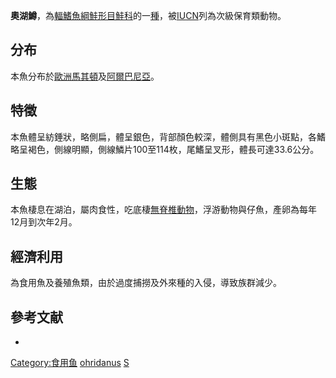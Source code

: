 {{NoteTA|G1=LS}}
{{Speciesbox
| name = 奧湖鱒
| status = VU
| status_system = IUCN3.1
| image =
| image_width = 250px
| genus = Salmo
| species = ohridanus
| authority = [[Steindachner|Steindachner]], 1892
| synonyms = 
}}

'''奧湖鱒'''，為[[輻鰭魚綱|輻鰭魚綱]][[鮭形目|鮭形目]][[鮭科|鮭科]]的一[[種|種]]，被[[IUCN|IUCN]]列為次級保育類動物。

==分布==
本魚分布於[[歐洲|歐洲]][[馬其頓|馬其頓]]及[[阿爾巴尼亞|阿爾巴尼亞]]。

==特徵==
本魚體呈紡錘狀，略側扁，體呈銀色，背部顏色較深，體側具有黑色小斑點，各鰭略呈褐色，側線明顯，側線鱗片100至114枚，尾鰭呈叉形，體長可達33.6公分。

==生態==
本魚棲息在湖泊，屬肉食性，吃底棲[[無脊椎動物|無脊椎動物]]，浮游動物與仔魚，產卵為每年12月到次年2月。

==經濟利用==
為食用魚及養殖魚類，由於過度捕撈及外來種的入侵，導致族群減少。

==參考文献==
*{{FishBase_species|genus=Salmo|species=ohridanus|year=2011|month=12}}
{{Taxonbar|from=Q134339}}

[[Category:食用鱼|Category:食用鱼]]
[[Category:鱒屬|ohridanus]]
[[Category:1892年描述的魚類|S]]